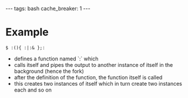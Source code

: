 ---
tags: bash
cache_breaker: 1
---
= Example =

<pre lang="shell">$ :(){ :|:& };:</pre>

* defines a function named `:` which
* calls itself and pipes the output to another instance of itself in the background (hence the fork)
* after the definition of the function, the function itself is called
* this creates two instances of itself which in turn create two instances each and so on
